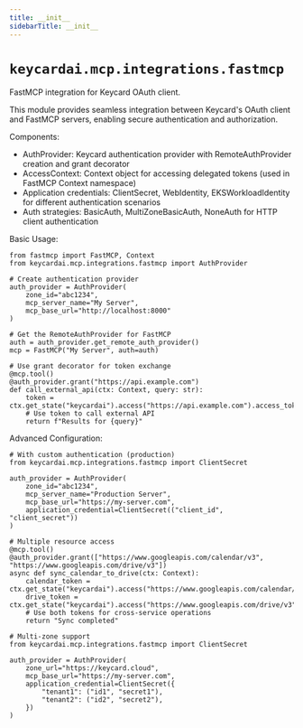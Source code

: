 ```yaml
---
title: __init__
sidebarTitle: __init__
---
```


# `keycardai.mcp.integrations.fastmcp`


FastMCP integration for Keycard OAuth client.

This module provides seamless integration between Keycard's OAuth client
and FastMCP servers, enabling secure authentication and authorization.

Components:
- AuthProvider: Keycard authentication provider with RemoteAuthProvider creation and grant decorator
- AccessContext: Context object for accessing delegated tokens (used in FastMCP Context namespace)
- Application credentials: ClientSecret, WebIdentity, EKSWorkloadIdentity for different authentication scenarios
- Auth strategies: BasicAuth, MultiZoneBasicAuth, NoneAuth for HTTP client authentication

Basic Usage:

    from fastmcp import FastMCP, Context
    from keycardai.mcp.integrations.fastmcp import AuthProvider

    # Create authentication provider
    auth_provider = AuthProvider(
        zone_id="abc1234",
        mcp_server_name="My Server",
        mcp_base_url="http://localhost:8000"
    )

    # Get the RemoteAuthProvider for FastMCP
    auth = auth_provider.get_remote_auth_provider()
    mcp = FastMCP("My Server", auth=auth)

    # Use grant decorator for token exchange
    @mcp.tool()
    @auth_provider.grant("https://api.example.com")
    def call_external_api(ctx: Context, query: str):
        token = ctx.get_state("keycardai").access("https://api.example.com").access_token
        # Use token to call external API
        return f"Results for {query}"

Advanced Configuration:

    # With custom authentication (production)
    from keycardai.mcp.integrations.fastmcp import ClientSecret

    auth_provider = AuthProvider(
        zone_id="abc1234",
        mcp_server_name="Production Server",
        mcp_base_url="https://my-server.com",
        application_credential=ClientSecret(("client_id", "client_secret"))
    )

    # Multiple resource access
    @mcp.tool()
    @auth_provider.grant(["https://www.googleapis.com/calendar/v3", "https://www.googleapis.com/drive/v3"])
    async def sync_calendar_to_drive(ctx: Context):
        calendar_token = ctx.get_state("keycardai").access("https://www.googleapis.com/calendar/v3").access_token
        drive_token = ctx.get_state("keycardai").access("https://www.googleapis.com/drive/v3").access_token
        # Use both tokens for cross-service operations
        return "Sync completed"

    # Multi-zone support
    from keycardai.mcp.integrations.fastmcp import ClientSecret

    auth_provider = AuthProvider(
        zone_url="https://keycard.cloud",
        mcp_base_url="https://my-server.com",
        application_credential=ClientSecret({
            "tenant1": ("id1", "secret1"),
            "tenant2": ("id2", "secret2"),
        })
    )


